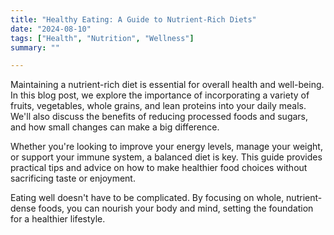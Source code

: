 ```yaml
---
title: "Healthy Eating: A Guide to Nutrient-Rich Diets"
date: "2024-08-10"
tags: ["Health", "Nutrition", "Wellness"]
summary: ""

---
```


Maintaining a nutrient-rich diet is essential for overall health and well-being. In this blog post, we explore the importance of incorporating a variety of fruits, vegetables, whole grains, and lean proteins into your daily meals. We'll also discuss the benefits of reducing processed foods and sugars, and how small changes can make a big difference.

Whether you're looking to improve your energy levels, manage your weight, or support your immune system, a balanced diet is key. This guide provides practical tips and advice on how to make healthier food choices without sacrificing taste or enjoyment.

Eating well doesn't have to be complicated. By focusing on whole, nutrient-dense foods, you can nourish your body and mind, setting the foundation for a healthier lifestyle.